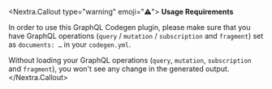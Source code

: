 <Nextra.Callout type="warning" emoji="⚠️">
**Usage Requirements**

In order to use this GraphQL Codegen plugin, please make sure that you have GraphQL operations (`query` / `mutation` / `subscription` and `fragment`) set as `documents: …` in your `codegen.yml`.

Without loading your GraphQL operations (`query`, `mutation`, `subscription` and `fragment`), you won't see any change in the generated output.
</Nextra.Callout>
